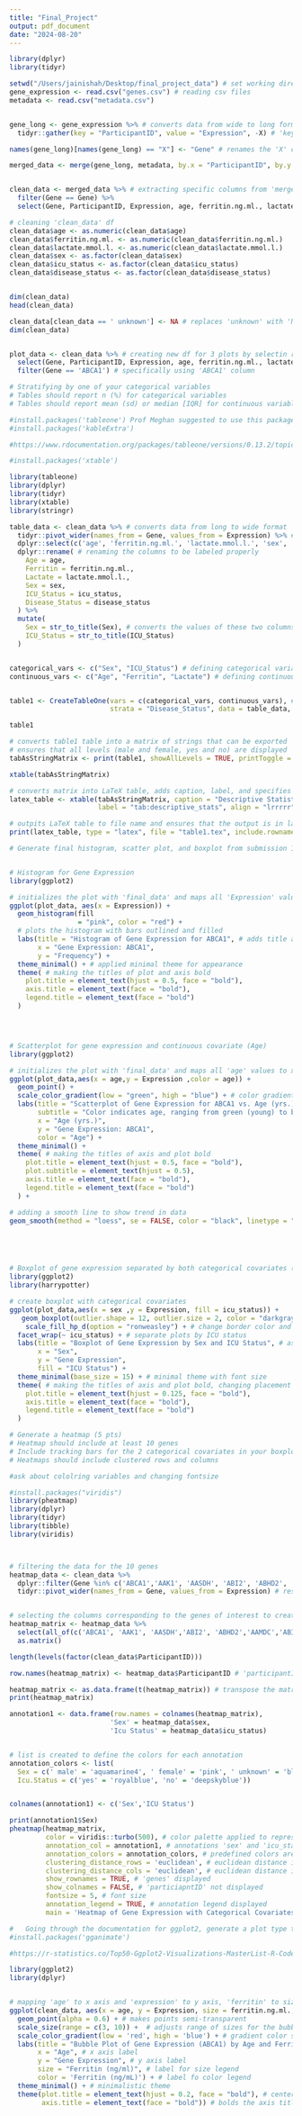 ```yaml
---
title: "Final_Project"
output: pdf_document
date: "2024-08-20"
---
```

```r

library(dplyr)
library(tidyr)

setwd("/Users/jainishah/Desktop/final_project_data") # set working directory
gene_expression <- read.csv("genes.csv") # reading csv files 
metadata <- read.csv("metadata.csv")


gene_long <- gene_expression %>% # converts data from wide to long format 
  tidyr::gather(key = "ParticipantID", value = "Expression", -X) # 'key' column is 'ParticipantID' and 'value' column is 'Expression'

names(gene_long)[names(gene_long) == "X"] <- "Gene" # renames the 'X' column to 'Gene'

merged_data <- merge(gene_long, metadata, by.x = "ParticipantID", by.y = "participant_id") # combines dfs


clean_data <- merged_data %>% # extracting specific columns from 'merged data' 
  filter(Gene == Gene) %>%
  select(Gene, ParticipantID, Expression, age, ferritin.ng.ml., lactate.mmol.l., sex, icu_status, disease_status)

# cleaning 'clean_data' df 
clean_data$age <- as.numeric(clean_data$age)
clean_data$ferritin.ng.ml. <- as.numeric(clean_data$ferritin.ng.ml.)
clean_data$lactate.mmol.l. <- as.numeric(clean_data$lactate.mmol.l.)
clean_data$sex <- as.factor(clean_data$sex)
clean_data$icu_status <- as.factor(clean_data$icu_status)
clean_data$disease_status <- as.factor(clean_data$disease_status)


dim(clean_data)
head(clean_data)

clean_data[clean_data == ' unknown'] <- NA # replaces 'unknown' with 'NA'
dim(clean_data)


plot_data <- clean_data %>% # creating new df for 3 plots by selectin relevant columns from 'clean_data' df 
  select(Gene, ParticipantID, Expression, age, ferritin.ng.ml., lactate.mmol.l., sex, icu_status, disease_status) %>% 
  filter(Gene == 'ABCA1') # specifically using 'ABCA1' column


```

```r
# Stratifying by one of your categorical variables
# Tables should report n (%) for categorical variables 
# Tables should report mean (sd) or median [IQR] for continuous variables

#install.packages('tableone') Prof Meghan suggested to use this package to create table 
#install.packages('kableExtra')

#https://www.rdocumentation.org/packages/tableone/versions/0.13.2/topics/CreateTableOne used this site to work with tableone package 

#install.packages('xtable')

library(tableone)
library(dplyr)
library(tidyr)
library(xtable)
library(stringr)

table_data <- clean_data %>% # converts data from long to wide format 
  tidyr::pivot_wider(names_from = Gene, values_from = Expression) %>% #
  dplyr::select(c('age', 'ferritin.ng.ml.', 'lactate.mmol.l.', 'sex', 'icu_status', 'disease_status')) %>% # extracting relevant columns
  dplyr::rename( # renaming the columns to be labeled properly 
    Age = age,
    Ferritin = ferritin.ng.ml.,
    Lactate = lactate.mmol.l.,
    Sex = sex,
    ICU_Status = icu_status,
    Disease_Status = disease_status
  ) %>% 
  mutate(
    Sex = str_to_title(Sex), # converts the values of these two columns to title case
    ICU_Status = str_to_title(ICU_Status)
  )


categorical_vars <- c("Sex", "ICU_Status") # defining categorical variables 
continuous_vars <- c("Age", "Ferritin", "Lactate") # defining continuous variables 


table1 <- CreateTableOne(vars = c(categorical_vars, continuous_vars), # function generates table with cont. and cat. variables
                         strata = "Disease_Status", data = table_data, factorVars = categorical_vars) # stratifying the data by disease_status

table1

# converts table1 table into a matrix of strings that can be exported 
# ensures that all levels (male and female, yes and no) are displayed 
tabAsStringMatrix <- print(table1, showAllLevels = TRUE, printToggle = FALSE, noSpaces = TRUE) 

xtable(tabAsStringMatrix)

# converts matrix into LaTeX table, adds caption, label, and specifies alignment 
latex_table <- xtable(tabAsStringMatrix, caption = "Descriptive Statistics Stratified by Disease Status", 
                      label = "tab:descriptive_stats", align = "lrrrrr")

# outpits LaTeX table to file name and ensures that the output is in latex format 
print(latex_table, type = "latex", file = "table1.tex", include.rownames = FALSE)

```



```r
# Generate final histogram, scatter plot, and boxplot from submission 1 (i.e. only for your first gene of interest) incorporating all feedback from your presentations 


# Histogram for Gene Expression
library(ggplot2)

# initializes the plot with 'final_data' and maps all 'Expression' values to the x-axis
ggplot(plot_data, aes(x = Expression)) + 
  geom_histogram(fill
                 = "pink", color = "red") +
  # plots the histogram with bars outlined and filled
  labs(title = "Histogram of Gene Expression for ABCA1", # adds title and axis labels
       x = "Gene Expression: ABCA1",
       y = "Frequency") + 
  theme_minimal() + # applied minimal theme for appearance 
  theme( # making the titles of plot and axis bold
    plot.title = element_text(hjust = 0.5, face = "bold"),
    axis.title = element_text(face = "bold"),
    legend.title = element_text(face = "bold")
  )




# Scatterplot for gene expression and continuous covariate (Age)
library(ggplot2)

# initializes the plot with 'final_data' and maps all 'age' values to x-axis 'Expression' values to the y-axis
ggplot(plot_data,aes(x = age,y = Expression ,color = age)) + 
  geom_point() + 
  scale_color_gradient(low = "green", high = "blue") + # color gradient for age 
  labs(title = "Scatterplot of Gene Expression for ABCA1 vs. Age (yrs.)", # title for plot and axis 
       subtitle = "Color indicates age, ranging from green (young) to blue (old)",
       x = "Age (yrs.)",
       y = "Gene Expression: ABCA1",
       color = "Age") + 
  theme_minimal() +
  theme( # making the titles of axis and plot bold 
    plot.title = element_text(hjust = 0.5, face = "bold"),
    plot.subtitle = element_text(hjust = 0.5), 
    axis.title = element_text(face = "bold"),
    legend.title = element_text(face = "bold")
  ) +

# adding a smooth line to show trend in data 
geom_smooth(method = "loess", se = FALSE, color = "black", linetype = "dashed")





# Boxplot of gene expression separated by both categorical covariates (Sex and ICU Status)
library(ggplot2)
library(harrypotter)

# create boxplot with categorical covariates 
ggplot(plot_data,aes(x = sex ,y = Expression, fill = icu_status)) +
   geom_boxplot(outlier.shape = 12, outlier.size = 2, color = "darkgray", lwd = 0.8, alpha = 0.7) + 
    scale_fill_hp_d(option = "ronweasley") + # change border color and box details 
  facet_wrap(~ icu_status) + # separate plots by ICU status
  labs(title = "Boxplot of Gene Expression by Sex and ICU Status", # assigned titles for axis and plot 
       x = "Sex",
       y = "Gene Expression",
       fill = "ICU Status") + 
  theme_minimal(base_size = 15) + # minimal theme with font size 
  theme( # making the titles of axis and plot bold, changing placement of titles 
    plot.title = element_text(hjust = 0.125, face = "bold"),
    axis.title = element_text(face = "bold"),
    legend.title = element_text(face = "bold")
  ) 
```


```r
# Generate a heatmap (5 pts)
# Heatmap should include at least 10 genes
# Include tracking bars for the 2 categorical covariates in your boxplot
# Heatmaps should include clustered rows and columns 

#ask about cololring variables and changing fontsize

#install.packages("viridis")
library(pheatmap)
library(dplyr)
library(tidyr)
library(tibble)
library(viridis)



# filtering the data for the 10 genes 
heatmap_data <- clean_data %>%
  dplyr::filter(Gene %in% c('ABCA1','AAK1', 'AASDH', 'ABI2', 'ABHD2', 'AAMDC', 'ABI2','ABCA10','ABCA7','AASS')) %>% 
  tidyr::pivot_wider(names_from = Gene, values_from = Expression) # reshaping the data from long to wide format 


# selecting the columns corresponding to the genes of interest to create matrix 
heatmap_matrix <- heatmap_data %>%
  select(all_of(c('ABCA1', 'AAK1', 'AASDH','ABI2', 'ABHD2','AAMDC','ABI2','ABCA10','ABCA7','AASS'))) %>%
  as.matrix()

length(levels(factor(clean_data$ParticipantID)))

row.names(heatmap_matrix) <- heatmap_data$ParticipantID # 'participantID' column us used as row names for matrix

heatmap_matrix <- as.data.frame(t(heatmap_matrix)) # transpose the matrix s othe genes are rows and participants are columns 
print(heatmap_matrix)

annotation1 <- data.frame(row.names = colnames(heatmap_matrix),
                         'Sex' = heatmap_data$sex,
                         'Icu Status' = heatmap_data$icu_status)


# list is created to define the colors for each annotation 
annotation_colors <- list(
  Sex = c(' male' = 'aquamarine4', ' female' = 'pink', ' unknown' = 'black'),
  Icu.Status = c('yes' = 'royalblue', 'no' = 'deepskyblue'))


colnames(annotation1) <- c('Sex','ICU Status')

print(annotation1$Sex)
pheatmap(heatmap_matrix,
         color = viridis::turbo(500), # color palette applied to represent expression levels
         annotation_col = annotation1, # annotations 'sex' and 'icu_status' are applied to annotations
         annotation_colors = annotation_colors, # predefined colors are specified
         clustering_distance_rows = 'euclidean', # euclidean distance is used to cluster genes
         clustering_distance_cols = 'euclidean', # euclidean distance is used to cluster participants
         show_rownames = TRUE, # 'genes' displayed
         show_colnames = FALSE, # 'particiapntID' not displayed
         fontsize = 5, # font size
         annotation_legend = TRUE, # annotation legend displayed
         main = 'Heatmap of Gene Expression with Categorical Covariates: Sex, ICU Status)') # title

```

```r
#	Going through the documentation for ggplot2, generate a plot type that we did not previously discuss in class that describes your data in a new and unique way (5 pts) 
#install.packages('gganimate')

#https://r-statistics.co/Top50-Ggplot2-Visualizations-MasterList-R-Code.html#Density%20Plot used this site to create a bubble plot 

library(ggplot2)
library(dplyr)


# mapping 'age' to x axis and 'expression' to y axis, 'ferritin' to size of bubbles and color of bubbles 
ggplot(clean_data, aes(x = age, y = Expression, size = ferritin.ng.ml., color = ferritin.ng.ml.)) +
  geom_point(alpha = 0.6) + # makes points semi-transparent
  scale_size(range = c(3, 10)) +  # adjusts range of sizes for the bubbles 
  scale_color_gradient(low = 'red', high = 'blue') + # gradient color scale for bubbles
  labs(title = "Bubble Plot of Gene Expression (ABCA1) by Age and Ferritin Levels", # title
       x = "Age", # x axis label 
       y = "Gene Expression", # y axis label
       size = "Ferritin (ng/ml)", # label for size legend 
       color = 'Ferritin (ng/mL)') + # label fo color legend 
  theme_minimal() + # minimalistic theme
  theme(plot.title = element_text(hjust = 0.2, face = "bold"), # centers plot title and bolds it 
        axis.title = element_text(face = "bold")) # bolds the axis titles 
```






